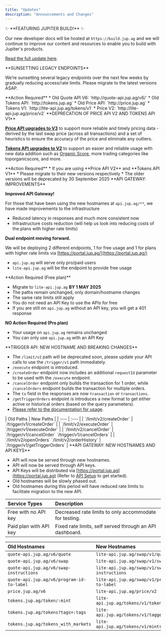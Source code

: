 ```yaml
---
title: "Updates"
description: "Announcements and Changes"
---
```


<Update label="October 2025" description="">
✨ **FEATURING JUPITER BUILD!** ✨

Our new developer docs will be hosted at `https://build.jup.ag` and we will continue to improve our content and resources to enable you to build with Jupiter's products.

[Read the full update here](/updates/jupiter-build).
</Update>

<Update label="August 2025" description="">
**SUNSETTING LEGACY ENDPOINTS**

We’re sunsetting several legacy endpoints over the next few weeks by gradually reducing access/rate limits. Please migrate to the latest versions ASAP.

<Danger>
**Action Required**
* Old Quote API V6: `http://quote-api.jup.ag/v6/`
* Old Tokens API: `http://tokens.jup.ag`
* Old Price API: `http://price.jup.ag`
* Tokens V1: `http://lite-api.jup.ag/tokens/v1`
* Price V2: `http://lite-api.jup.ag/price/v2`
</Danger>
</Update>

<Update label="June 2025" description="">
**DEPRECATION OF PRICE API V2 AND TOKENS API V1**

[**Price API upgrades to V3**](/docs/price/v3) to support more reliable and timely pricing data - derived by the last swap price (across all transactions) and a set of heuristics to ensure the accuracy of the price and eliminate any outliers.

[**Tokens API upgrades to V2**](/docs/tokens/v2) to support an easier and reliable usage with new data addition such as [Organic Score](/docs/tokens/organic-score), more trading categories like toporganicscore, and more.

<Danger>
**Action Required**
* If you are using **Price API V2** and **Tokens API V1**
* Please migrate to their new versions respectively
* The older versions will be deprecated by 30 September 2025
</Danger>
</Update>

<Update label="March 2025" description="">
**API GATEWAY: IMPROVEMENTS**

**Improved API Gateway!**

For those that have been using the new hostnames at `api.jup.ag/**`, we have made improvements to the infrastructure

* Reduced latency in responses and much more consistent now
* Infrastructure costs reduction (will help us look into reducing costs of the plans with higher rate limits)

**Dual endpoint moving forward.**

We will be deploying 2 different endpoints, 1 for free usage and 1 for plans with higher rate limits via [https://portal.jup.ag/](https://portal.jup.ag/)

* `api.jup.ag` will serve only pro/paid users
* `lite-api.jup.ag` will be the endpoint to provide free usage

<Danger>
**Action Required (Free plan)**

* Migrate to `lite-api.jup.ag` **BY 1 MAY 2025**
* The paths remain unchanged, only domain/hostname changes
* The same rate limits still apply
* You do not need an API Key to use the APIs for free
* If you are still on `api.jup.ag` without an API key, you will get a 401 response

**NO Action Required (Pro plan)**

* Your usage on `api.jup.ag` remains unchanged
* You can only use `api.jup.ag` with an API Key
</Danger>
</Update>

<Update label="March 2025" description="">
**TRIGGER API: NEW HOSTNAME AND BREAKING CHANGES**

* The `/limit/v2` path will be deprecated soon, please update your API calls to use the `/trigger/v1` path immediately.
* `/execute` endpoint is introduced.
* `/createOrder` endpoint now includes an additional `requestId` parameter to be used with the `/execute` endpoint.
* `/cancelOrder` endpoint only builds the transaction for 1 order, while `/cancelOrders` endpoint builds the transaction for multiple orders.
* The `tx` field in the responses are now `transaction` or `transactions`.
* `/getTriggerOrders` endpoint is introduces a new format to get either active or historical orders (based on the query parameters).
* [Please refer to the documentation for usage](/docs/trigger/create-order).

<Accordion title="Path Changes">
| Old Paths | New Paths |
| :--- | :--- |
| `/limit/v2/createOrder` | `/trigger/v1/createOrder` |
| `/limit/v2/executeOrder` | `/trigger/v1/executeOrder` |
| `/limit/v2/cancelOrder` | `/trigger/v1/cancelOrder`   `/trigger/v1/cancelOrders` |
| `/limit/v2/openOrders`   `/limit/v2/orderHistory` | `/trigger/v1/getTriggerOrders` |
</Accordion>
</Update>

<Update label="January 2025" description="">
**API GATEWAY: NEW HOSTNAMES AND API KEYS**

* API will now be served through new hostnames.
* API will now be served through API keys.
* API Keys will be distributed via [https://portal.jup.ag](https://portal.jup.ag) (Refer to [API Setup](/portal/setup) to get started).
* Old hostnames will be slowly phased out.
* Old hostnames during this period will have reduced rate limits to facilitate migration to the new API.

| <span class="dark:text-white text-black">Service Types</span>          | <span class="dark:text-white text-black">Description</span>                                              |
| :---------------------- | :-------------------------------------------------------- |
| Free with no API key   | Decreased rate limits to only accommodate for testing.   |
| Paid plan with API key | Fixed rate limits, self served through an API dashboard. |

<Accordion title="Hostname Changes">

| Old Hostnames                                     | New Hostnames                                         |
| :------------------------------------------------- | :----------------------------------------------------- |
| `quote-api.jup.ag/v6/quote`               | `lite-api.jup.ag/swap/v1/quote`               |
| `quote-api.jup.ag/v6/swap`                | `lite-api.jup.ag/swap/v1/swap`                |
| `quote-api.jup.ag/v6/swap-instructions`   | `lite-api.jup.ag/swap/v1/swap-instructions`   |
| `quote-api.jup.ag/v6/program-id-to-label` | `lite-api.jup.ag/swap/v1/program-id-to-label` |
| `price.jup.ag/v6` | `lite-api.jup.ag/price/v2` |
| `tokens.jup.ag/token/:mint`         | `lite-api.jup.ag/tokens/v1/token/:mint`    |
| `tokens.jup.ag/tokens?tags=:tags`   | `lite-api.jup.ag/tokens/v1/tagged/:tag`    |
| `tokens.jup.ag/tokens_with_markets` | `lite-api.jup.ag/tokens/v1/mints/tradable` |
</Accordion>
</Update>
